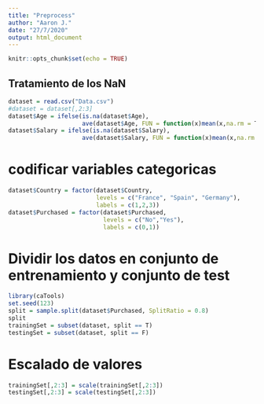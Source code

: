 ```yaml
---
title: "Preprocess"
author: "Aaron J."
date: "27/7/2020"
output: html_document
---
```


```r
knitr::opts_chunk$set(echo = TRUE)
```

## Tratamiento de los NaN

```r
dataset = read.csv("Data.csv")
#dataset = dataset[,2:3]
dataset$Age = ifelse(is.na(dataset$Age),
                     ave(dataset$Age, FUN = function(x)mean(x,na.rm = T)),dataset$Age)
dataset$Salary = ifelse(is.na(dataset$Salary),
                     ave(dataset$Salary, FUN = function(x)mean(x,na.rm = T)),dataset$Salary)
```

# codificar variables categoricas

```r
dataset$Country = factor(dataset$Country,
                         levels = c("France", "Spain", "Germany"),
                         labels = c(1,2,3))
dataset$Purchased = factor(dataset$Purchased,
                           levels = c("No","Yes"),
                           labels = c(0,1))
```

# Dividir los datos en conjunto de entrenamiento y conjunto de test

```r
library(caTools)
set.seed(123)
split = sample.split(dataset$Purchased, SplitRatio = 0.8)
split
trainingSet = subset(dataset, split == T)
testingSet = subset(dataset, split == F)
```

# Escalado de valores 

```r
trainingSet[,2:3] = scale(trainingSet[,2:3])
testingSet[,2:3] = scale(testingSet[,2:3])
```


